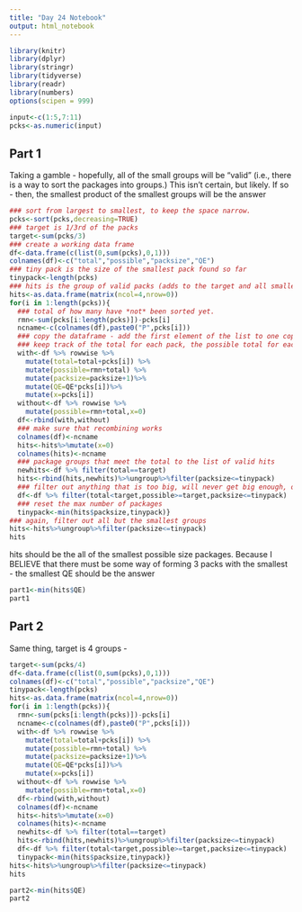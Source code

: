 ```yaml
---
title: "Day 24 Notebook"
output: html_notebook
---
```


```r
library(knitr)
library(dplyr)
library(stringr)
library(tidyverse)
library(readr)
library(numbers)
options(scipen = 999)
```

```r
input<-c(1:5,7:11)
pcks<-as.numeric(input)
```


## Part 1
Taking a gamble - hopefully, all of the small groups will be "valid" (i.e., there is a way to sort the packages into groups.)  This isn't certain, but likely.  If so - then, the smallest product of the smallest groups will be the answer
```r
### sort from largest to smallest, to keep the space narrow.
pcks<-sort(pcks,decreasing=TRUE)
### target is 1/3rd of the packs
target<-sum(pcks/3)
### create a working data frame
df<-data.frame(c(list(0,sum(pcks),0,1)))
colnames(df)<-c("total","possible","packsize","QE")
### tiny pack is the size of the smallest pack found so far
tinypack<-length(pcks)
### hits is the group of valid packs (adds to the target and all smallest found so far)
hits<-as.data.frame(matrix(ncol=4,nrow=0))
for(i in 1:length(pcks)){
  ### total of how many have *not* been sorted yet.
  rmn<-sum(pcks[i:length(pcks)])-pcks[i]
  ncname<-c(colnames(df),paste0("P",pcks[i]))
  ### copy the dataframe - add the first element of the list to one copy, don't to the other.
  ### keep track of the total for each pack, the possible total for each pack, the QE and the number of packages
  with<-df %>% rowwise %>%
    mutate(total=total+pcks[i]) %>%
    mutate(possible=rmn+total) %>%
    mutate(packsize=packsize+1)%>%
    mutate(QE=QE*pcks[i])%>%
    mutate(x=pcks[i])
  without<-df %>% rowwise %>%
    mutate(possible=rmn+total,x=0)
  df<-rbind(with,without)
  ### make sure that recombining works
  colnames(df)<-ncname
  hits<-hits%>%mutate(x=0)
  colnames(hits)<-ncname
  ### package groups that meet the total to the list of valid hits
  newhits<-df %>% filter(total==target)
  hits<-rbind(hits,newhits)%>%ungroup%>%filter(packsize<=tinypack)
  ### filter out anything that is too big, will never get big enough, or already has too many packages
  df<-df %>% filter(total<target,possible>=target,packsize<=tinypack)
  ### reset the max number of packages
  tinypack<-min(hits$packsize,tinypack)}
### again, filter out all but the smallest groups
hits<-hits%>%ungroup%>%filter(packsize<=tinypack)
hits
```
hits should be the all of the smallest possible size packages.  Because I BELIEVE that there must be some way of forming 3 packs with the smallest - the smallest QE should be the answer
```r
part1<-min(hits$QE)
part1
```
## Part 2
Same thing, target is 4 groups - 

```r
target<-sum(pcks/4)
df<-data.frame(c(list(0,sum(pcks),0,1)))
colnames(df)<-c("total","possible","packsize","QE")
tinypack<-length(pcks)
hits<-as.data.frame(matrix(ncol=4,nrow=0))
for(i in 1:length(pcks)){
  rmn<-sum(pcks[i:length(pcks)])-pcks[i]
  ncname<-c(colnames(df),paste0("P",pcks[i]))
  with<-df %>% rowwise %>%
    mutate(total=total+pcks[i]) %>%
    mutate(possible=rmn+total) %>%
    mutate(packsize=packsize+1)%>%
    mutate(QE=QE*pcks[i])%>%
    mutate(x=pcks[i])
  without<-df %>% rowwise %>%
    mutate(possible=rmn+total,x=0)
  df<-rbind(with,without)
  colnames(df)<-ncname
  hits<-hits%>%mutate(x=0)
  colnames(hits)<-ncname
  newhits<-df %>% filter(total==target)
  hits<-rbind(hits,newhits)%>%ungroup%>%filter(packsize<=tinypack)
  df<-df %>% filter(total<target,possible>=target,packsize<=tinypack)
  tinypack<-min(hits$packsize,tinypack)}
hits<-hits%>%ungroup%>%filter(packsize<=tinypack)
hits
```


```r
part2<-min(hits$QE)
part2
```